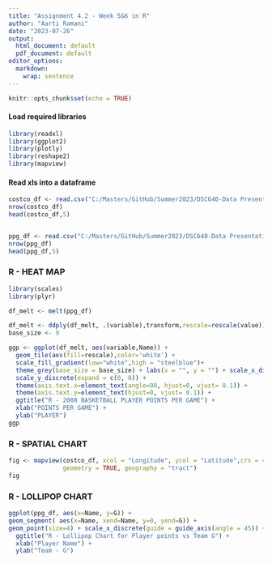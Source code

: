 ```yaml
---
title: "Assignment 4.2 - Week 5&6 in R"
author: "Aarti Ramani"
date: "2023-07-26"
output:
  html_document: default
  pdf_document: default
editor_options:
  markdown:
    wrap: sentence
--- 
```

```r
knitr::opts_chunk$set(echo = TRUE)
```

#### Load required libraries

```r
library(readxl)
library(ggplot2)    
library(plotly)   
library(reshape2)
library(mapview)
```

#### Read xls into a dataframe

```r
costco_df <- read.csv("C:/Masters/GitHub/Summer2023/DSC640-Data Presentation & Visualization/Week7&8/ex5-2/costcos-geocoded.csv")
nrow(costco_df)
head(costco_df,5)


ppg_df <- read.csv("C:/Masters/GitHub/Summer2023/DSC640-Data Presentation & Visualization/Week7&8/ex5-2/ppg2008.csv")
nrow(ppg_df)
head(ppg_df,5)

```
\newpage
### R - HEAT MAP

```r
library(scales) 
library(plyr)

df_melt <- melt(ppg_df)

df_melt <- ddply(df_melt, .(variable),transform,rescale=rescale(value))
base_size <- 9

ggp <- ggplot(df_melt, aes(variable,Name)) + 
  geom_tile(aes(fill=rescale),color='white') + 
  scale_fill_gradient(low="white",high = "steelblue")+ 
  theme_grey(base_size = base_size) + labs(x = "", y = "") + scale_x_discrete(expand = c(0, 0)) +
  scale_y_discrete(expand = c(0, 0)) + 
  theme(axis.text.x=element_text(angle=90, hjust=0, vjust= 0.1)) +
  theme(axis.text.y=element_text(hjust=0, vjust= 0.1)) +
  ggtitle("R - 2008 BASKETBALL PLAYER POINTS PER GAME") +
  xlab("POINTS PER GAME") + 
  ylab("PLAYER")
ggp  

```
\newpage
### R - SPATIAL CHART

```r
fig <- mapview(costco_df, xcol = "Longitude", ycol = "Latitude",crs = 4269, grid = FALSE, legend = TRUE,
               geometry = TRUE, geography = "tract")
fig
```
 
\newpage
### R - LOLLIPOP CHART

```r
 
ggplot(ppg_df, aes(x=Name, y=G)) +
geom_segment( aes(x=Name, xend=Name, y=0, yend=G)) +
geom_point(size=4) + scale_x_discrete(guide = guide_axis(angle = 45)) +
  ggtitle("R - Lollipop Chart for Player points vs Team G") +
  xlab("Player Name") + 
  ylab("Team - G")

```